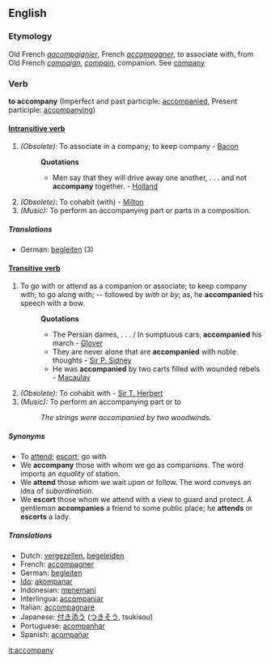 ==English==

===Etymology===
Old French ''[[aacompaignier]]'', French ''[[accompagner]]'', to associate with, from Old French ''[[compaign]]'', ''[[compain]]'', companion. See [[company]]

===Verb===
'''to accompany''' (Imperfect and past participle: [[accompanied]], Present participle: [[accompanying]])

====[[Intransitive verb]]====
#''(Obsolete):'' To associate in a company; to keep company - [[Bacon]]
#:'''Quotations'''
#:*Men say that they will drive away one another, . . . and not '''accompany''' together. - [[Holland]]
#''(Obsolete):'' To cohabit (with) - [[Milton]]
#''(Music):'' To perform an accompanying part or parts in a composition.

=====Translations=====
*German: [[begleiten]] (3)

====[[Transitive verb]]====
#To go with or attend as a companion or associate; to keep company with; to go along with; -- followed by ''with'' or ''by''; as, he '''accompanied''' his speech with a bow.
#:'''Quotations'''
#:*The Persian dames, . . . / In sumptuous cars, '''accompanied''' his march - [[Glover]]
#:*They are never alone that are '''accompanied''' with noble thoughts - [[Sir P. Sidney]]
#:*He was '''accompanied''' by two carts filled with wounded rebels - [[Macaulay]]
#''(Obsolete):'' To cohabit with - [[Sir T. Herbert]]
#''(Music):'' To perform an accompanying part or to
#:''The strings were accompanied by two woodwinds.''

=====Synonyms=====
*To [[attend]]; [[escort]]; go with
*We '''accompany''' those with whom we go as companions. The word imports an ''equality'' of station. 
*We '''attend''' those whom we wait upon or follow. The word conveys an idea of ''subordination''.
*We '''escort''' those whom we attend with a view to guard and protect. A gentleman '''accompanies''' a friend to some public place; he '''attends''' or '''escorts''' a lady.

===== Translations =====
*Dutch: [[vergezellen]], [[begeleiden]]
*French: [[accompagner]]
*German: [[begleiten]]
*[[Ido]]: [[akompanar]]
*Indonesian: [[teman|menemani]]
*Interlingua: [[accompaniar]]
*Italian: [[accompagnare]]
*Japanese: [[付き添う]] ([[つきそう]], tsukisou)
*Portuguese: [[acompanhar]]
*Spanish: [[acompañar]]

[[it:accompany]]